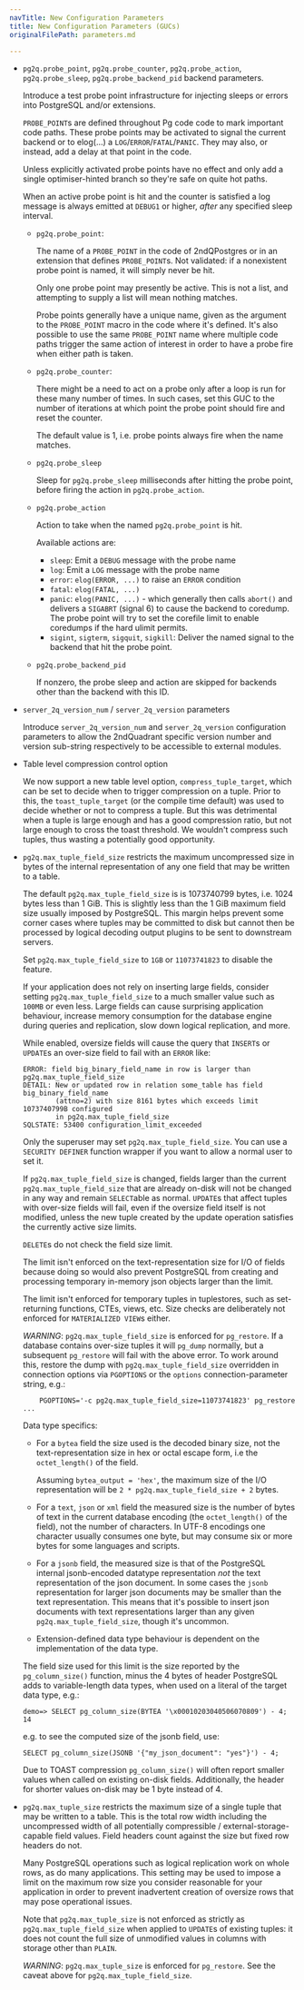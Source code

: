 ```yaml
---
navTitle: New Configuration Parameters
title: New Configuration Parameters (GUCs)
originalFilePath: parameters.md

---
```


-   `pg2q.probe_point`, `pg2q.probe_counter`, `pg2q.probe_action`, `pg2q.probe_sleep`,
    `pg2q.probe_backend_pid` backend parameters.

    Introduce a test probe point infrastructure for injecting sleeps or errors
    into PostgreSQL and/or extensions.

    `PROBE_POINT`s are defined throughout Pg code code to mark important code
    paths. These probe points may be activated to signal the current backend or
    to elog(...) a  `LOG`/`ERROR`/`FATAL`/`PANIC`. They may also, or instead,
    add a delay at that point in the code.

    Unless explicitly activated probe points have no effect and only add a
    single optimiser-hinted branch so they're safe on quite hot paths.

    When an active probe point is hit and the counter is satisfied a log
    message is always emitted at `DEBUG1` or higher, *after* any specified
    sleep interval.

    -   `pg2q.probe_point`:

         The name of a `PROBE_POINT` in the code of 2ndQPostgres or in an extension
         that defines `PROBE_POINT`s. Not validated: if a nonexistent probe point
         is named, it will simply never be hit.

         Only one probe point may presently be active. This is not a list, and attempting
         to supply a list will mean nothing matches.

         Probe points generally have a unique name, given as the argument to the
         `PROBE_POINT` macro in the code where it's defined. It's also possible
         to use the same `PROBE_POINT` name where multiple code paths trigger the
         same action of interest in order to have a probe fire when either path
         is taken.

    -   `pg2q.probe_counter`:

         There might be a need to act on a probe only after a loop is run for
         these many number of times. In such cases, set this GUC to the number of
         iterations at which point the probe point should fire and reset the
         counter.

         The default value is 1, i.e. probe points always fire when the name
         matches.

    -   `pg2q.probe_sleep`

        Sleep for `pg2q.probe_sleep` milliseconds after hitting the probe point,
        before firing the action in `pg2q.probe_action`.

    -   `pg2q.probe_action`

        Action to take when the named `pg2q.probe_point` is hit.

        Available actions are:

        -   `sleep`: Emit a `DEBUG` message with the probe name
        -   `log`: Emit a `LOG` message with the probe name
        -   `error`: `elog(ERROR, ...)` to raise an `ERROR` condition
        -   `fatal`: `elog(FATAL, ...)`
        -   `panic`: `elog(PANIC, ...)` - which generally then calls `abort()` and
            delivers a `SIGABRT` (signal 6) to cause the backend to coredump. The
            probe point will try to set the corefile limit to enable coredumps if
            the hard ulimit permits.
        -   `sigint`, `sigterm`, `sigquit`, `sigkill`: Deliver the named
            signal to the backend that hit the probe point.

    -   `pg2q.probe_backend_pid`

        If nonzero, the probe sleep and action are skipped for backends
        other than the backend with this ID.

-   `server_2q_version_num` / `server_2q_version` parameters

    Introduce `server_2q_version_num` and `server_2q_version`
    configuration parameters to allow the 2ndQuadrant specific version
    number and version sub-string respectively to be accessible to
    external modules.

-   Table level compression control option

    We now support a new table level option, `compress_tuple_target`,
    which can be set to decide when to trigger compression on a
    tuple. Prior to this, the `toast_tuple_target` (or the compile
    time default) was used to decide whether or not to compress a
    tuple. But this was detrimental when a tuple is large enough and
    has a good compression ratio, but not large enough to cross the
    toast threshold. We wouldn't compress such tuples, thus wasting a
    potentially good opportunity.

-   `pg2q.max_tuple_field_size` restricts the maximum uncompressed size in
    bytes of the internal representation of any one field that may be written
    to a table.

    The default `pg2q.max_tuple_field_size` is is 1073740799 bytes, i.e. 1024
    bytes less than 1 GiB. This is slightly less than the 1 GiB maximum field
    size usually imposed by PostgreSQL. This margin helps prevent some corner
    cases where tuples may be committed to disk but cannot then be processed by
    logical decoding output plugins to be sent to downstream servers.

    Set `pg2q.max_tuple_field_size` to `1GB` or `11073741823` to disable the
    feature.

    If your application does not rely on inserting large fields, consider
    setting `pg2q.max_tuple_field_size` to a much smaller value such as
    `100MB` or even less. Large fields can cause surprising application
    behaviour, increase memory consumption for the database engine during
    queries and replication, slow down logical replication, and more.

    While enabled, oversize fields will cause the query that `INSERT`s or
    `UPDATE`s an over-size field to fail with an `ERROR` like:

    ```
    ERROR: field big_binary_field_name in row is larger than pg2q.max_tuple_field_size
    DETAIL: New or updated row in relation some_table has field big_binary_field_name
            (attno=2) with size 8161 bytes which exceeds limit 1073740799B configured
            in pg2q.max_tuple_field_size
    SQLSTATE: 53400 configuration_limit_exceeded
    ```

    Only the superuser may set `pg2q.max_tuple_field_size`. You can use a
    `SECURITY DEFINER` function wrapper if you want to allow a normal user
    to set it.

    If `pg2q.max_tuple_field_size` is changed, fields larger than the current
    `pg2q.max_tuple_field_size` that are already on-disk will not be changed in
    any way and remain `SELECT`able as normal.  `UPDATE`s that affect tuples
    with over-size fields will fail, even if the oversize field itself is not
    modified, unless the new tuple created by the update operation satisfies
    the currently active size limits.

    `DELETE`s do not check the field size limit.

    The limit isn't enforced on the text-representation size for I/O of fields
    because doing so would also prevent PostgreSQL from creating and processing
    temporary in-memory json objects larger than the limit.

    The limit isn't enforced for temporary tuples in tuplestores, such as
    set-returning functions, CTEs, views, etc. Size checks are deliberately not
    enforced for `MATERIALIZED VIEW`s either.

    *WARNING*: `pg2q.max_tuple_field_size` is enforced for `pg_restore`. If a
    database contains over-size tuples it will `pg_dump` normally, but a
    subsequent `pg_restore` will fail with the above error. To work around
    this, restore the dump with `pg2q.max_tuple_field_size` overridden in
    connection options via `PGOPTIONS` or the `options` connection-parameter
    string, e.g.:

    ```
        PGOPTIONS='-c pg2q.max_tuple_field_size=11073741823' pg_restore ...
    ```

    Data type specifics:

    -   For a `bytea` field the size used is the decoded binary size, not the
        text-representation size in hex or octal escape form, i.e the
        `octet_length()` of the field.

        Assuming `bytea_output = 'hex'`, the maximum size of the I/O
        representation will be `2 * pg2q.max_tuple_field_size + 2` bytes.

    -   For a `text`, `json` or `xml` field the measured size is the number of
        bytes of text in the current database encoding (the `octet_length()` of
        the field), not the number of characters. In UTF-8 encodings one
        character usually consumes one byte, but may consume six or more bytes
        for some languages and scripts.

    -   For a `jsonb` field, the measured size is that of the PostgreSQL internal
        jsonb-encoded datatype representation *not* the text representation of
        the json document. In some cases the `jsonb` representation for larger
        json documents may be smaller than the text representation.  This means
        that it's possible to insert json documents with text representations
        larger than any given `pg2q.max_tuple_field_size`, though it's uncommon.

    -   Extension-defined data type behaviour is dependent on the implementation
        of the data type.

    The field size used for this limit is the size reported by the
    `pg_column_size()` function, minus the 4 bytes of header PostgreSQL adds to
    variable-length data types, when used on a literal of the target data type,
    e.g.:

    ```
    demo=> SELECT pg_column_size(BYTEA '\x00010203040506070809') - 4;
    14
    ```

    e.g. to see the computed size of the jsonb field, use:

    ```
    SELECT pg_column_size(JSONB '{"my_json_document": "yes"}') - 4;
    ```

    Due to TOAST compression `pg_column_size()` will often report smaller
    values when called on existing on-disk fields. Additionally, the header for
    shorter values on-disk may be 1 byte instead of 4.

-   `pg2q.max_tuple_size` restricts the maximum size of a single tuple that may
    be written to a table. This is the total row width including the
    uncompressed width of all potentially compressible /
    external-storage-capable field values. Field headers count against the size
    but fixed row headers do not.

    Many PostgreSQL operations such as logical replication work on whole rows,
    as do many applications. This setting may be used to impose a limit on the
    maximum row size you consider reasonable for your application in order to
    prevent inadvertent creation of oversize rows that may pose operational
    issues.

    Note that `pg2q.max_tuple_size` is not enforced as strictly as
    `pg2q.max_tuple_field_size` when applied to `UPDATE`s of existing tuples:
    it does not count the full size of unmodified values in columns with
    storage other than `PLAIN`.

    *WARNING*: `pg2q.max_tuple_size` is enforced for `pg_restore`. See
    the caveat above for `pg2q.max_tuple_field_size`.
